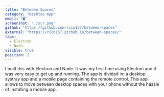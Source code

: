 ```yaml
---
title: "Between Spaces"
category: "Desktop App"
emoji: "🖥"
screenshot: "./scr.png"
github: "https://github.com/rico157/between-spaces"
external: "https://rico157.github.io/between-spaces/"
tags:
  - Electron
  - Node
visible: true
position: 2
---
```


I built this with Electron and Node. It was my first time using Electron and it was very easy to get up and running. The app is divided in: a desktop systray app and a mobile page containing the remote control. This app allows to move between desktop spaces with your phone without the hassle of installing a mobile app.
